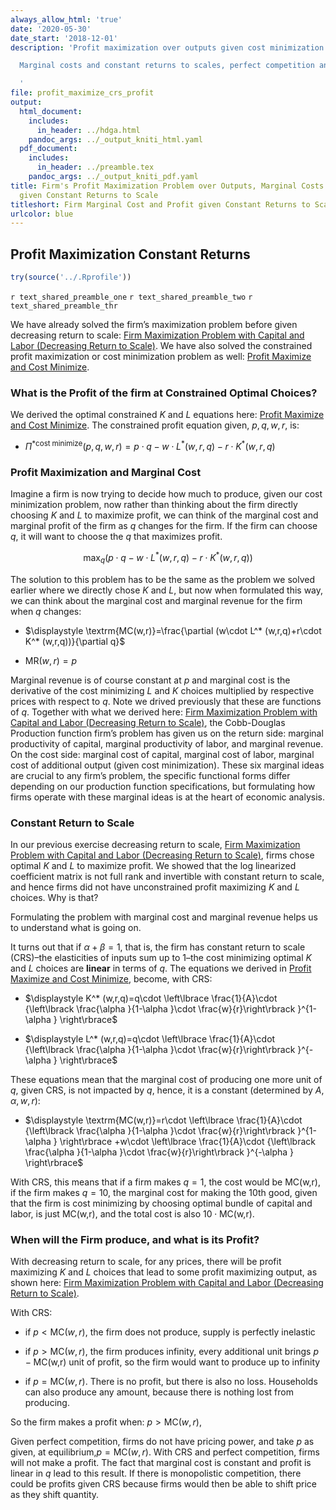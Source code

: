 ```yaml
---
always_allow_html: 'true'
date: '2020-05-30'
date_start: '2018-12-01'
description: 'Profit maximization over outputs given cost minimization.

  Marginal costs and constant returns to scales, perfect competition and zero profits.

  '
file: profit_maximize_crs_profit
output:
  html_document:
    includes:
      in_header: ../hdga.html
    pandoc_args: ../_output_kniti_html.yaml
  pdf_document:
    includes:
      in_header: ../preamble.tex
    pandoc_args: ../_output_kniti_pdf.yaml
title: Firm's Profit Maximization Problem over Outputs, Marginal Costs and Profits
  given Constant Returns to Scale
titleshort: Firm Marginal Cost and Profit given Constant Returns to Scale
urlcolor: blue
---
```


## Profit Maximization Constant Returns

```r
try(source('../.Rprofile'))
```

`r text_shared_preamble_one`
`r text_shared_preamble_two`
`r text_shared_preamble_thr`

We have already solved the firm's maximization problem before given
decreasing return to scale: [Firm Maximization Problem with Capital and
Labor (Decreasing Return to
Scale)](https://fanwangecon.github.io/Math4Econ/matrix_application/KL_borrowhire_firm.html).
We have also solved the constrained profit maximization or cost
minimization problem as well: [Profit Maximize and Cost
Minimize](https://fanwangecon.github.io/Math4Econ/opti_firm_constrained/profit_maximize.html).

### What is the Profit of the firm at Constrained Optimal Choices?

We derived the optimal constrained $K$ and $L$ equations here: [Profit
Maximize and Cost
Minimize](https://fanwangecon.github.io/Math4Econ/opti_firm_constrained/profit_maximize.html).
The constrained profit equation given, $p,q,w,r$, is:

-   $\displaystyle \Pi^{*\textrm{cost}\;\textrm{minimize}} (p,q,w,r)=p\cdot q-w\cdot L^* (w,r,q)-r\cdot K^* (w,r,q)$

### Profit Maximization and Marginal Cost

Imagine a firm is now trying to decide how much to produce, given our
cost minimization problem, now rather than thinking about the firm
directly choosing $K$ and $L$ to maximize profit, we can think of the
marginal cost and marginal profit of the firm as $q$ changes for the
firm. If the firm can choose $q$, it will want to choose the $q$ that
maximizes profit.

$$\max_q \left(p\cdot q-w\cdot L^* (w,r,q)-r\cdot K^* (w,r,q)\right)$$

The solution to this problem has to be the same as the problem we solved
earlier where we directly chose $K$ and $L$, but now when formulated
this way, we can think about the marginal cost and marginal revenue for
the firm when $q$ changes:

-   $\displaystyle \textrm{MC(w,r)}=\frac{\partial (w\cdot L^* (w,r,q)+r\cdot K^* (w,r,q))}{\partial q}$

-   $\displaystyle \textrm{MR}(w,r)=p$

Marginal revenue is of course constant at $p$ and marginal cost is the
derivative of the cost minimizing $L$ and $K$ choices multiplied by
respective prices with respect to $q$. Note we drived previously that
these are functions of $q$. Together with what we derived here: [Firm
Maximization Problem with Capital and Labor (Decreasing Return to
Scale)](https://fanwangecon.github.io/Math4Econ/matrix_application/KL_borrowhire_firm.html),
the Cobb-Douglas Production function firm's problem has given us on the
return side: marginal productivity of capital, marginal productivity of
labor, and marginal revenue. On the cost side: marginal cost of capital,
marginal cost of labor, marginal cost of additional output (given cost
minimization). These six marginal ideas are crucial to any firm's
problem, the specific functional forms differ depending on our
production function specifications, but formulating how firms operate
with these marginal ideas is at the heart of economic analysis.

### Constant Return to Scale

In our previous exercise decreasing return to scale, [Firm Maximization
Problem with Capital and Labor (Decreasing Return to
Scale)](https://fanwangecon.github.io/Math4Econ/matrix_application/KL_borrowhire_firm.html),
firms chose optimal $K$ and $L$ to maximize profit. We showed that the
log linearized coefficient matrix is not full rank and invertible with
constant return to scale, and hence firms did not have unconstrained
profit maximizing $K$ and $L$ choices. Why is that?

Formulating the problem with marginal cost and marginal revenue helps us
to understand what is going on.

It turns out that if $\alpha +\beta =1$, that is, the firm has constant
return to scale (CRS)--the elasticities of inputs sum up to 1--the cost
minimizing optimal $K$ and $L$ choices are **linear** in terms of $q$.
The equations we derived in [Profit Maximize and Cost
Minimize](https://fanwangecon.github.io/Math4Econ/opti_firm_constrained/profit_maximize.html),
become, with CRS:

-   $\displaystyle K^* (w,r,q)=q\cdot \left\lbrace \frac{1}{A}\cdot {\left\lbrack \frac{\alpha }{1-\alpha }\cdot \frac{w}{r}\right\rbrack }^{1-\alpha } \right\rbrace$

-   $\displaystyle L^* (w,r,q)=q\cdot \left\lbrace \frac{1}{A}\cdot {\left\lbrack \frac{\alpha }{1-\alpha }\cdot \frac{w}{r}\right\rbrack }^{-\alpha } \right\rbrace$

These equations mean that the marginal cost of producing one more unit
of $q$, given CRS, is not impacted by $q$, hence, it is a constant
(determined by $A,\alpha ,w,r$):

-   $\displaystyle \textrm{MC(w,r)}=r\cdot \left\lbrace \frac{1}{A}\cdot {\left\lbrack \frac{\alpha }{1-\alpha }\cdot \frac{w}{r}\right\rbrack }^{1-\alpha } \right\rbrace +w\cdot \left\lbrace \frac{1}{A}\cdot {\left\lbrack \frac{\alpha }{1-\alpha }\cdot \frac{w}{r}\right\rbrack }^{-\alpha } \right\rbrace$

With CRS, this means that if a firm makes $q=1$, the cost would be
$\textrm{MC(w,r)}$, if the firm makes $q=10$, the marginal cost for
making the 10th good, given that the firm is cost minimizing by choosing
optimal bundle of capital and labor, is just $\textrm{MC(w,r)}$, and the
total cost is also $10\cdot \textrm{MC(w,r)}$.

### When will the Firm produce, and what is its Profit?

With decreasing return to scale, for any prices, there will be profit
maximizing $K$ and $L$ choices that lead to some profit maximizing
output, as shown here: [Firm Maximization Problem with Capital and Labor
(Decreasing Return to
Scale)](https://fanwangecon.github.io/Math4Econ/matrix_application/KL_borrowhire_firm.html).

With CRS:

-   if $p<\textrm{MC}(w,r)$, the firm does not produce, supply is
    perfectly inelastic

-   if $p>\textrm{MC}(w,r)$, the firm produces infinity, every
    additional unit brings $p-\textrm{MC(w,r)}$ unit of profit, so the
    firm would want to produce up to infinity

-   if $p=\textrm{MC}(w,r)$. There is no profit, but there is also no
    loss. Households can also produce any amount, because there is
    nothing lost from producing.

So the firm makes a profit when: $p>\textrm{MC}(w,r)$,

Given perfect competition, firms do not have pricing power, and take $p$
as given, at equilibrium,$p=\textrm{MC}(w,r)$. With CRS and perfect
competition, firms will not make a profit. The fact that marginal cost
is constant and profit is linear in $q$ lead to this result. If there is
monopolistic competition, there could be profits given CRS because firms
would then be able to shift price as they shift quantity.
